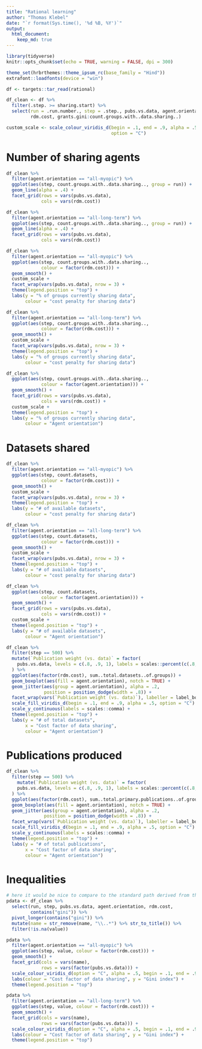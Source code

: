 ```yaml
---
title: "Rational learning"
author: "Thomas Klebel"
date: "`r format(Sys.time(), '%d %B, %Y')`"
output: 
  html_document:
    keep_md: true
---
```


```r
library(tidyverse)
knitr::opts_chunk$set(echo = TRUE, warning = FALSE, dpi = 300)

theme_set(hrbrthemes::theme_ipsum_rc(base_family = "Hind"))
extrafont::loadfonts(device = "win")

df <- targets::tar_read(rational)

df_clean <- df %>% 
  filter(.step. >= sharing.start) %>% 
  select(run = .run.number., step = .step., pubs.vs.data, agent.orientation, 
         rdm.cost, grants.gini:count.groups.with..data.sharing..)

custom_scale <- scale_colour_viridis_d(begin = .1, end = .9, alpha = .5, 
                                       option = "C")
```


# Number of sharing agents
```r
df_clean %>% 
  filter(agent.orientation == "all-myopic") %>% 
  ggplot(aes(step, count.groups.with..data.sharing.., group = run)) +
  geom_line(alpha = .4) +
  facet_grid(rows = vars(pubs.vs.data),
             cols = vars(rdm.cost))
```

```r
df_clean %>% 
  filter(agent.orientation == "all-long-term") %>% 
  ggplot(aes(step, count.groups.with..data.sharing.., group = run)) +
  geom_line(alpha = .4) +
  facet_grid(rows = vars(pubs.vs.data),
             cols = vars(rdm.cost))
```

```r
df_clean %>% 
  filter(agent.orientation == "all-myopic") %>% 
  ggplot(aes(step, count.groups.with..data.sharing.., 
             colour = factor(rdm.cost))) +
  geom_smooth() +
  custom_scale +
  facet_wrap(vars(pubs.vs.data), nrow = 3) +
  theme(legend.position = "top") +
  labs(y = "% of groups currently sharing data",
       colour = "cost penalty for sharing data")
```

```r
df_clean %>% 
  filter(agent.orientation == "all-long-term") %>% 
  ggplot(aes(step, count.groups.with..data.sharing.., 
             colour = factor(rdm.cost))) +
  geom_smooth() +
  custom_scale +
  facet_wrap(vars(pubs.vs.data), nrow = 3) +
  theme(legend.position = "top") +
  labs(y = "% of groups currently sharing data",
       colour = "cost penalty for sharing data")
```

```r
df_clean %>% 
  ggplot(aes(step, count.groups.with..data.sharing.., 
             colour = factor(agent.orientation))) +
  geom_smooth() +
  facet_grid(rows = vars(pubs.vs.data),
             cols = vars(rdm.cost)) +
  custom_scale +
  theme(legend.position = "top") +
  labs(y = "% of groups currently sharing data",
       colour = "Agent orientation")
```

# Datasets shared
```r
df_clean %>% 
  filter(agent.orientation == "all-myopic") %>% 
  ggplot(aes(step, count.datasets, 
             colour = factor(rdm.cost))) +
  geom_smooth() +
  custom_scale +
  facet_wrap(vars(pubs.vs.data), nrow = 3) +
  theme(legend.position = "top") +
  labs(y = "# of available datasets",
       colour = "cost penalty for sharing data")
```
```r
df_clean %>% 
  filter(agent.orientation == "all-long-term") %>% 
  ggplot(aes(step, count.datasets, 
             colour = factor(rdm.cost))) +
  geom_smooth() +
  custom_scale +
  facet_wrap(vars(pubs.vs.data), nrow = 3) +
  theme(legend.position = "top") +
  labs(y = "# of available datasets",
       colour = "cost penalty for sharing data")
```
```r
df_clean %>% 
  ggplot(aes(step, count.datasets, 
             colour = factor(agent.orientation))) +
  geom_smooth() +
  facet_grid(rows = vars(pubs.vs.data),
             cols = vars(rdm.cost)) +
  custom_scale +
  theme(legend.position = "top") +
  labs(y = "# of available datasets",
       colour = "Agent orientation")
```

```r
df_clean %>% 
  filter(step == 500) %>% 
  mutate(`Publication weight (vs. data)` = factor(
    pubs.vs.data, levels = c(.8, .9, 1), labels = scales::percent(c(.8, .9, 1)))
  ) %>% 
  ggplot(aes(factor(rdm.cost), sum..total.datasets..of.groups)) +
  geom_boxplot(aes(fill = agent.orientation), notch = TRUE) +
  geom_jitter(aes(group = agent.orientation), alpha = .2, 
              position = position_dodge(width = .8)) +
  facet_wrap(vars(`Publication weight (vs. data)`), labeller = label_both) +
  scale_fill_viridis_d(begin = .1, end = .9, alpha = .5, option = "C") +
  scale_y_continuous(labels = scales::comma) +
  theme(legend.position = "top") +
  labs(y = "# of total datasets",
       x = "Cost factor of data sharing",
       colour = "Agent orientation")
```

# Publications produced
```r
df_clean %>% 
  filter(step == 500) %>% 
    mutate(`Publication weight (vs. data)` = factor(
    pubs.vs.data, levels = c(.8, .9, 1), labels = scales::percent(c(.8, .9, 1)))
  ) %>% 
  ggplot(aes(factor(rdm.cost), sum..total.primary.publications..of.groups)) +
  geom_boxplot(aes(fill = agent.orientation), notch = TRUE) +
  geom_jitter(aes(group = agent.orientation), alpha = .2, 
              position = position_dodge(width = .8)) +
  facet_wrap(vars(`Publication weight (vs. data)`), labeller = label_both) +
  scale_fill_viridis_d(begin = .1, end = .9, alpha = .5, option = "C") +
  scale_y_continuous(labels = scales::comma) +
  theme(legend.position = "top") +
  labs(y = "# of total publications",
       x = "Cost factor of data sharing",
       colour = "Agent orientation")
```

# Inequalities
```r
# here it would be nice to compare to the standard path derived from the baseline
pdata <- df_clean %>% 
  select(run, step, pubs.vs.data, agent.orientation, rdm.cost,
         contains("gini")) %>% 
  pivot_longer(contains("gini")) %>% 
  mutate(name = str_remove(name, "\\..*") %>% str_to_title()) %>% 
  filter(!is.na(value))
```


```r
pdata %>% 
  filter(agent.orientation == "all-myopic") %>% 
  ggplot(aes(step, value, colour = factor(rdm.cost))) +
  geom_smooth() +
  facet_grid(cols = vars(name),
             rows = vars(factor(pubs.vs.data))) +
  scale_colour_viridis_d(option = "C", alpha = .5, begin = .1, end = .9) +
  labs(colour = "Cost factor of data sharing", y = "Gini index") +
  theme(legend.position = "top")
```

```r
pdata %>% 
  filter(agent.orientation == "all-long-term") %>% 
  ggplot(aes(step, value, colour = factor(rdm.cost))) +
  geom_smooth() +
  facet_grid(cols = vars(name),
             rows = vars(factor(pubs.vs.data))) +
  scale_colour_viridis_d(option = "C", alpha = .5, begin = .1, end = .9) +
  labs(colour = "Cost factor of data sharing", y = "Gini index") +
  theme(legend.position = "top")
```

